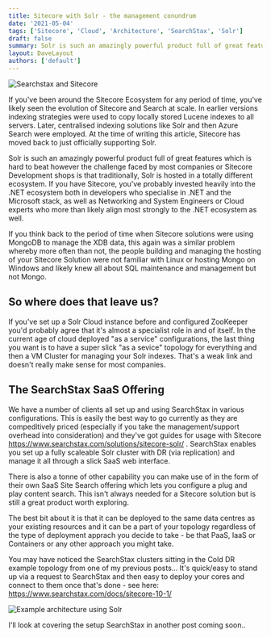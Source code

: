 ```yaml
---
title: Sitecore with Solr - the management conundrum
date: '2021-05-04'
tags: ['Sitecore', 'Cloud', 'Architecture', 'SearchStax', 'Solr']
draft: false
summary: Solr is such an amazingly powerful product full of great features which is hard to beat however the challenge faced by most companies or Sitecore Development shops is that traditionally, Solr is hosted in a totally different ecosystem.
layout: DaveLayout
authors: ['default']
---
```


![Searchstax and Sitecore](/static/images/posts/2021/sitecore-with-solr-the-management-conundrum/SearchStax-SitecoreLogos-2.png "Searchstax and Sitecore")

If you've been around the Sitecore Ecosystem for any period of time, you've likely seen the evolution of Sitecore and Search at scale. In earlier versions indexing strategies were used to copy locally stored Lucene indexes to all servers. Later, centralised indexing solutions like Solr and then Azure Search were employed.  At the time of writing this article, Sitecore has moved back to just officially supporting Solr.

Solr is such an amazingly powerful product full of great features which is hard to beat however the challenge faced by most companies or Sitecore Development shops is that traditionally, Solr is hosted in a totally different ecosystem. If you have Sitecore, you've probably invested heavily into the .NET ecosystem both in developers who specialise in .NET and the Microsoft stack, as well as Networking and System Engineers or Cloud experts who more than likely align most strongly to the .NET ecosystem as well.

If you think back to the period of time when Sitecore solutions were using MongoDB to manage the XDB data, this again was a similar problem whereby more often than not, the people building and managing the hosting of your Sitecore Solution were not familiar with Linux or hosting Mongo on Windows and likely knew all about SQL maintenance and management but not Mongo.

## So where does that leave us?

If you've set up a Solr Cloud instance before and configured ZooKeeper you'd probably agree that it's almost a specialist role in and of itself. In the current age of cloud deployed "as a service" configurations, the last thing you want is to have a super slick "as a sevice" topology for everything and then a VM Cluster for managing your Solr indexes. That's a weak link and doesn't really make sense for most companies.

## The SearchStax SaaS Offering

We have a number of clients all set up and using SearchStax in various configurations. This is easily the best way to go currently as they are compeditively priced (especially if you take the management/support overhead into consideration) and they've got guides for usage with Sitecore https://www.searchstax.com/solutions/sitecore-solr/ . SearchStax enables you set up a fully scaleable  Solr cluster with DR (via replication) and manage it all through a slick SaaS web interface.

There is also a tonne of other capability you can make use of in the form of their own SaaS Site Search offering which lets you configure a plug and play content search. This isn't always needed for a Sitecore solution but is still a great product worth exploring.

The best bit about it is that it can be deployed to the same data centres as your existing resources and it can be a part of your topology regardless of the type of deployment apprach you decide to take - be that PaaS, IaaS or Containers or any other approach you might take.

You may have noticed the SearchStax clusters sitting in the Cold DR example topology from one of my previous posts... It's quick/easy to stand up via  a request to SearchStax and then easy to deploy your cores and connect to them once that's done - see here: https://www.searchstax.com/docs/sitecore-10-1/

![Example architecture using Solr](/static/images/posts/2021/sitecore-with-solr-the-management-conundrum/image-5.png "Example architecture using Solr")

I'll look at covering the setup SearchStax in another post coming soon..